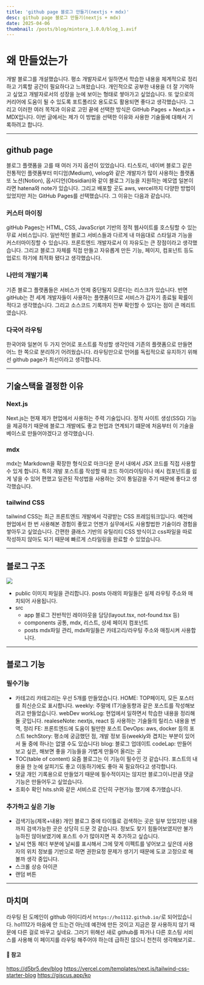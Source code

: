 ```yaml
---
title: 'github page 블로그 만들기(nextjs + mdx)'
desc: github page 블로그 만들기(nextjs + mdx)
date: 2025-04-06
thumbnail: /posts/blog/mintora_1.0.0/blog_1.avif
---
```


<h1>왜 만들었는가</h1>

개발 블로그를 개설했습니다.
평소 개발자로서 일하면서 학습한 내용을 체계적으로 정리하고 기록할 공간이 필요하다고 느껴왔습니다.
개인적으로 공부한 내용을 더 잘 기억하고 싶었고 개발자로서의 성장을 눈에 보이는 형태로 쌓아가고 싶었습니다.
또 앞으로의 커리어에 도움이 될 수 있도록 포트폴리오 용도로도 활용되면 좋다고 생각했습니다.
그리고 이러한 여러 목적과 이유로 고민 끝에 선택한 방식은 GitHub Pages + Next.js + MDX입니다. 이번 글에서는 제가 이 방법을 선택한 이유와 사용한 기술들에 대해서 기록하려고 합니다.

---
## github page
블로그 플랫폼을 고를 때 여러 가지 옵션이 있었습니다.
티스토리, 네이버 블로그 같은 전통적인 플랫폼부터 미디엄(Medium), velog와 같은 개발자가 많이 사용하는 플랫폼 또 노션(Notion), 옵시디언(Obsidian)와 같이 블로그 기능을 지원하는 메모앱
일본이라면 hatena와 note가 있습니다.
그리고 배포할 곳도 aws, vercel까지 다양한 방법이 있었지만 저는 GitHub Pages를 선택했습니다. 그 이유는 다음과 같습니다.

### 커스터 마이징
gitHub Pages는 HTML, CSS, JavaScript 기반의 정적 웹사이트를 호스팅할 수 있는 무료 서비스입니다. 일반적인 블로그 서비스들과 다르게 내 마음대로 스타일과 기능을 커스터마이징할 수 있습니다. 프론트엔드 개발자로서 이 자유도는 큰 장점이라고 생각했습니다.
그리고 블로그 자체를 직접 만들고 자유롭게 만든 기능, 페이지, 컴포넌트 등도 업로드 하기에 최적화 됐다고 생각했습니다.

### 나만의 개발기록
기존 블로그 플랫폼들은 서비스가 언제 중단될지 모른다는 리스크가 있습니다. 반면 gitHub는 전 세계 개발자들이 사용하는 플랫폼이므로 서비스가 갑자기 종료될 확률이 적다고 생각했습니다.
그리고 소스코드 기록까지 전부 확인할 수 있다는 점이 큰 메리트였습니다.

### 다국어 라우팅
한국어와 일본어 두 가지 언어로 포스트를 작성할 생각인데 기존의 플랫폼으로 만들면 어느 한 쪽으로 분리하기 어려웠습니다.
라우팅만으로 언어를 독립적으로 유지하기 위해선 github page가 최선이라고 생각합니다.

---
## 기술스택을 결정한 이유
### Next.js
Next.js는 현재 제가 현업에서 사용하는 주력 기술입니다. 정적 사이트 생성(SSG) 기능을 제공하기 때문에 블로그 개발에도 좋고 현업과 연계되기 떄문에 처음부터 이 기술을 베이스로 만들어야겠다고 생각했습니다.

### mdx
mdx는 Markdown을 확장한 형식으로 마크다운 문서 내에서 JSX 코드를 직접 사용할 수 있게 합니다. 특히 개발 포스트를 작성할 때 코드 하이라이팅이나 예시 컴포넌트를 쉽게 넣을 수 있어 편했고 일관된 작성법을 사용하는 것이 통일감을 주기 때문에 좋다고 생각했습니다.

### tailwind CSS
tailwind CSS는 최근 프론트엔드 개발에서 각광받는 CSS 프레임워크입니다. 예전에 현업에서 한 번 사용해본 경험이 좋았고 언젠가 실무에서도 사용할법한 기술이라 경험을 쌓아두고 싶었습니다. 간편한 클래스 기반의 유틸리티 CSS 방식이고 css파일을 따로 작성하지 않아도 되기 때문에 빠르게 스타일링을 완료할 수 있었습니다.

---
## 블로그 구조
![](/posts/blog/mintora_1.0.0/directory.avif)
- public
  이미지 파일을 관리합니다. posts 아래의 파일들은 실제 라우팅 주소와 매치되어 사용됩니다.
- src
  - app
  블로그 전반적인 레이아웃을 담당(layout.tsx, not-found.tsx 등)
  - components
  공통, mdx, 리스트, 상세 페이지 컴포넌트
  - posts
  mdx파일 관리, mdx파일들은 카테고리/라우팅 주소와 매칭시켜 사용합니다.

---
## 블로그 기능
### 필수기능
- 카테고리
  카테고리는 우선 5개를 만들었습니다.
  HOME: TOP페이지, 모든 포스터를 최신순으로 표시합니다.
  weekly: 주말에 IT기술동향과 같은 포스트를 작성해보려고 만들었습니다.
  webDev
    workLog: 현업에서 일하면서 학습한 내용을 정리해둘 곳입니다.
    realeseNote: nextjs, react 등 사용하는 기술들의 릴리스 내용을 번역, 정리
    FE: 프론트엔드에 도움이 될만한 포스트
    DevOps: aws, docker 등의 포스트
    techStory: 평소에 궁금했던 점, 개발 정보 등(weekly와 겹치는 부분이 있어서 둘 중에 하나는 없앨 수도 있습니다)
  blog: 블로그 업데이트
  codeLap: 만들어 보고 싶은, 해보면 좋을 기능들을 가볍게 만들어 올리는 곳
- TOC(table of content)
  요즘 블로그는 이 기능이 필수인 것 같습니다. 포스트의 내용을 한 눈에 살피기도 좋고 이동하기에도 좋아 꼭 필요하다고 생각합니다.
- 댓글
  개인 기록용으로 만들었기 때문에 필수적이지는 않지만 블로그이니만큼 댓글 기능은 만들어두고 싶었습니다.
- 조회수 확인
  hits.sh와 같은 서비스로 간단히 구현가능 했기에 추가했습니다.

### 추가하고 싶은 기능
- 검색기능(제목+내용)
  개인 블로그 중에 타이틀로 검색하는 곳은 일부 있었지만 내용까지 검색가능한 곳은 상당히 드문 것 같습니다.
  정보도 찾기 힘들어보였지만 불가능하진 않아보였기에 포스트 수가 많아지면 꼭 추가하고 싶습니다.
- 날씨 연동
  헤더 부분에 날씨를 표시해서 그에 맞게 이펙트를 넣어보고 싶은데 사용자의 위치 정보를 기반으로 하면 권한요청 문제가 생기기 때문에 도쿄 고정으로 해볼까 생각 중입니다.
- 스크롤 상승 아이콘
- 랜덤 버튼

---

## 마치며
라우팅 된 도메인이 github 아이디라서 `https://ho1112.github.io/`로 되어있습니다. ho1112가 마음에 안 드는건 아닌데 예전에 만든 것이고 지금은 잘 사용하지 않기 때문에 다른 걸로 바꾸고 싶네요. 그러기 위해선 새로 github를 파거나 다른 호스팅 서비스를 사용해 이 페이지를 라우팅 해주어야 하는데 급하진 않으니 천천히 생각해보기로..

#### 🔗 참고
https://d5br5.dev/blog
https://vercel.com/templates/next.js/tailwind-css-starter-blog
https://giscus.app/ko

